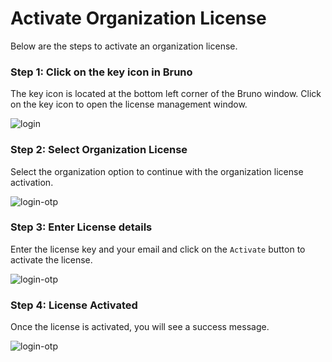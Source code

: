 # Activate Organization License

Below are the steps to activate an organization license.

### Step 1: Click on the key icon in Bruno

The key icon is located at the bottom left corner of the Bruno window. Click on the key icon to open the license management window.

![login](/screenshots/license-management/golden-edition/organization/click-license-icon.png)

### Step 2: Select Organization License

Select the organization option to continue with the organization license activation.

![login-otp](/screenshots/license-management/golden-edition/organization/select-org-license.png)

### Step 3: Enter License details

Enter the license key and your email and click on the `Activate` button to activate the license.

![login-otp](/screenshots/license-management/golden-edition/organization/enter-license-details.png)

### Step 4: License Activated

Once the license is activated, you will see a success message.

![login-otp](/screenshots/license-management/golden-edition/organization/license-activated.png)
